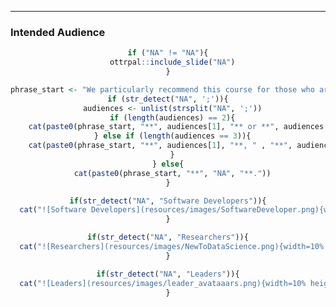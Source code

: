 <hr>

### Intended Audience

<center>

```r
if ("NA" != "NA"){
  ottrpal::include_slide("NA")
}
```



```r
phrase_start <- "We particularly recommend this course for those who are "
if (str_detect("NA", ';')){
  audiences <- unlist(strsplit("NA", ';'))
  if (length(audiences) == 2){
    cat(paste0(phrase_start, "**", audiences[1], "** or **", audiences[2], "**."))
  } else if (length(audiences == 3)){
    cat(paste0(phrase_start, "**", audiences[1], "**, " , "**", audiences[2], "**, or **", audiences[3], "**."))
  }
} else{
  cat(paste0(phrase_start, "**", "NA", "**."))
}
```

```r

if(str_detect("NA", "Software Developers")){
  cat("![Software Developers](resources/images/SoftwareDeveloper.png){width=10% height=10%}")
}

if(str_detect("NA", "Researchers")){
  cat("![Researchers](resources/images/NewToDataScience.png){width=10% height=10%}")
}

if(str_detect("NA", "Leaders")){
  cat("![Leaders](resources/images/leader_avataaars.png){width=10% height=10%}")
}
```

</center>
